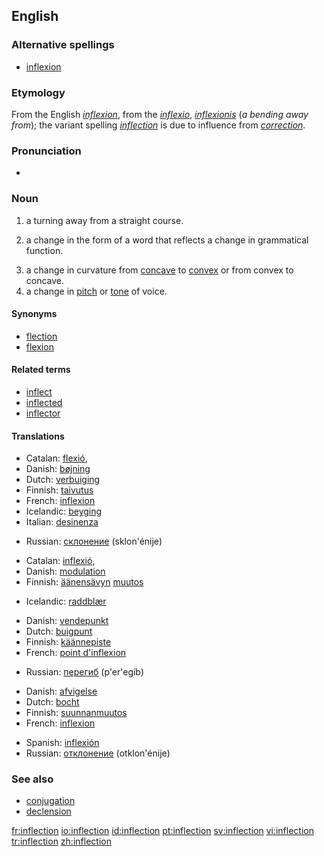 {{selfref|For inflection templates, see [[Wiktionary:Inflection templates]].}}
==English==
{{wikipedia}}

===Alternative spellings===
*[[inflexion]]

===Etymology===
From the English ''[[inflexion]]'', from the {{L.}} ''[[inflexio]]'', ''[[inflexionis]]'' (''a bending away from''); the variant spelling ''[[inflection]]'' is due to influence from ''[[correction]]''.

===Pronunciation===
*{{audio|en-us-inflection.ogg|Audio (US)}}

===Noun===
{{en-noun|s|-}}

# a turning away from a straight course.
# {{grammar}} a change in the form of a word that reflects a change in grammatical function.
# a change in curvature from [[concave]] to [[convex]] or from convex to concave.
# a change in [[pitch]] or [[tone]] of voice.

====Synonyms====
*[[flection]]
*[[flexion]]

====Related terms====
*[[inflect]]
*[[inflected]]
*[[inflector]]

====Translations====
{{trans-top|a change in the form of a word that reflects a change in grammatical function}}
*Catalan: [[flexió]], {{f}}
*Danish: [[bøjning]]
*Dutch: [[verbuiging]] {{f}}
*Finnish: [[taivutus]]
*French: [[inflexion]]
*Icelandic: [[beyging]] {{f}}
*Italian: [[desinenza]] {{f}}
{{trans-mid}}
*Russian: [[склонение]] (sklon'énije) {{n}}
{{trans-bottom}}

{{trans-top|a change in pitch or tone of voice}}
*Catalan: [[inflexió]],{{f}}
*Danish: [[modulation]]
*Finnish: [[äänensävy|äänensävyn]] [[muutos]]
{{trans-mid}}
*Icelandic: [[raddblær]] {{m}}
{{trans-bottom}}

{{trans-top|a change in curvature from concave to convex or from convex to concave}}
*Danish: [[vendepunkt]]
*Dutch: [[buigpunt]] {{n}}
*Finnish: [[käännepiste]]
*French: [[point d'inflexion]]
{{trans-mid}}
*Russian: [[перегиб]] (p'er'egíb) {{n}}
{{trans-bottom}}

{{trans-top|a turning away from a straight course}}
*Danish: [[afvigelse]]
*Dutch: [[bocht]]
*Finnish: [[suunnanmuutos]]
*French: [[inflexion]]
{{trans-mid}}
*Spanish: [[inflexión]]
*Russian: [[отклонение]] (otklon'énije) {{n}}
{{trans-bottom}}

===See also===
*[[conjugation]]
*[[declension]]

[[fr:inflection]]
[[io:inflection]]
[[id:inflection]]
[[pt:inflection]]
[[sv:inflection]]
[[vi:inflection]]
[[tr:inflection]]
[[zh:inflection]]